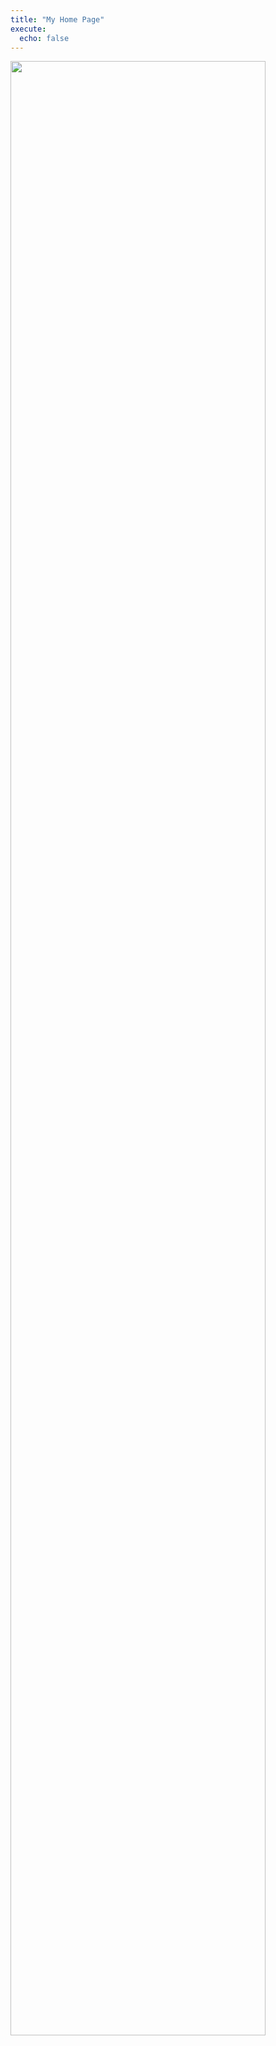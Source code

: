 ```yaml
---
title: "My Home Page"
execute: 
  echo: false
---
```



<img src="tutorial_files/figure-html/unnamed-chunk-4-1.png" width="90%" />
